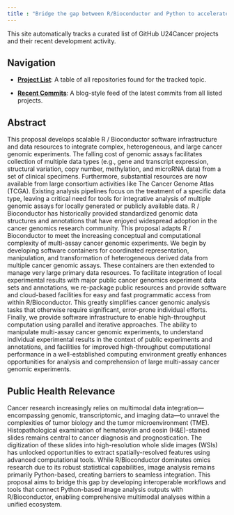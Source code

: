 ```yaml
---
title : "Bridge the gap between R/Bioconductor and Python to accelerate cancer research by analyzing large-scale gigapixel whole slide images (WSIs), which provide rich spatial and morphological insights."
---
```


This site automatically tracks a curated list of GitHub U24Cancer projects and their recent development activity.

## Navigation

* **[Project List](./projects.html)**: A table of all repositories found for the tracked topic.

* **[Recent Commits](./commit_log.html)**: A blog-style feed of the latest commits from all listed projects.

## Abstract
This proposal develops scalable R / Bioconductor software infrastructure and data resources to integrate complex, heterogeneous, and large cancer genomic experiments. The falling cost of genomic assays facilitates collection of multiple data types (e.g., gene and transcript expression, structural variation, copy number, methylation, and microRNA data) from a set of clinical specimens. Furthermore, substantial resources are now available from large consortium activities like The Cancer Genome Atlas (TCGA). Existing analysis pipelines focus on the treatment of a specific data type, leaving a critical need for tools for integrative analysis of multiple genomic assays for locally generated or publicly available data. R / Bioconductor has historically provided standardized genomic data structures and annotations that have enjoyed widespread adoption in the cancer genomics research community. This proposal adapts R / Bioconductor to meet the increasing conceptual and computational complexity of multi-assay cancer genomic experiments. We begin by developing software containers for coordinated representation, manipulation, and transformation of heterogeneous derived data from multiple cancer genomic assays. These containers are then extended to manage very large primary data resources. To facilitate integration of local experimental results with major public cancer genomics experiment data sets and annotations, we re-package public resources and provide software and cloud-based facilities for easy and fast programmatic access from within R/Bioconductor. This greatly simplifies cancer genomic analysis tasks that otherwise require significant, error-prone individual efforts. Finally, we provide software infrastructure to enable high-throughput computation using parallel and iterative approaches. The ability to manipulate multi-assay cancer genomic experiments, to understand individual experimental results in the context of public experiments and annotations, and facilities for improved high-throughput computational performance in a well-established computing environment greatly enhances opportunities for analysis and comprehension of large multi-assay cancer genomic experiments.

## Public Health Relevance
Cancer research increasingly relies on multimodal data integration—encompassing genomic, transcriptomic, and imaging data—to unravel the complexities of tumor biology and the tumor microenvironment (TME). Histopathological examination of hematoxylin and eosin (H&E)-stained slides remains central to cancer diagnosis and prognostication. The digitization of these slides into high-resolution whole slide images (WSIs) has unlocked opportunities to extract spatially-resolved features using advanced computational tools. While R/Bioconductor dominates omics research due to its robust statistical capabilities, image analysis remains primarily Python-based, creating barriers to seamless integration. This proposal aims to bridge this gap by developing interoperable workflows and tools that connect Python-based image analysis outputs with R/Bioconductor, enabling comprehensive multimodal analyses within a unified ecosystem.
